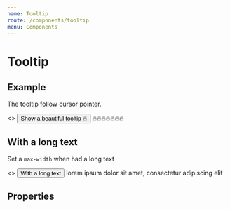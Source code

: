 ```yaml
---
name: Tooltip
route: /components/tooltip
menu: Components
---
```




# Tooltip

## Example

The tooltip follow cursor pointer.

<Playground>
  <>
    <Button>Show a beautiful tooltip 🔥</Button>
    <Tooltip accessibilityId="button_example">🔥🔥🔥🔥🔥🔥🔥</Tooltip>
  </>
</Playground>

## With a long text

Set a `max-width` when had a long text

<Playground>
  <>
    <Button>With a long text</Button>
    <Tooltip accessibilityId="div_example">
      lorem ipsum dolor sit amet, consectetur adipiscing elit
    </Tooltip>
  </>
</Playground>

## Properties

<Props of={Tooltip} />
